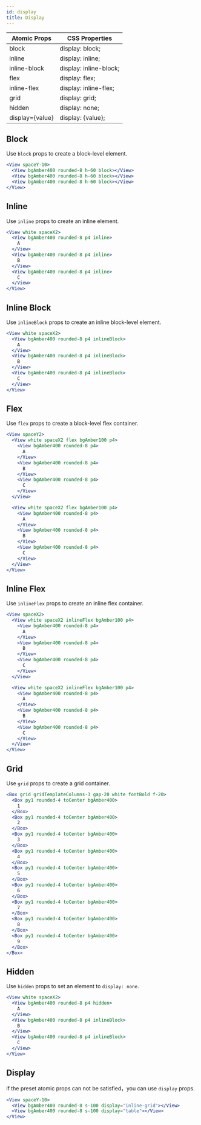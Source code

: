 ```yaml
---
id: display
title: Display
---
```


| Atomic Props    | CSS Properties         |
| --------------- | ---------------------- |
| block           | display: block;        |
| inline          | display: inline;       |
| inline-block    | display: inline-block; |
| flex            | display: flex;         |
| inline-flex     | display: inline-flex;  |
| grid            | display: grid;         |
| hidden          | display: none;         |
| display={value} | display: {value};      |

## Block

Use `block` props to create a block-level element.

```jsx live
<View spaceY-10>
  <View bgAmber400 rounded-8 h-60 block></View>
  <View bgAmber400 rounded-8 h-60 block></View>
  <View bgAmber400 rounded-8 h-60 block></View>
</View>
```

## Inline

Use `inline` props to create an inline element.

```jsx live
<View white spaceX2>
  <View bgAmber400 rounded-8 p4 inline>
    A
  </View>
  <View bgAmber400 rounded-8 p4 inline>
    B
  </View>
  <View bgAmber400 rounded-8 p4 inline>
    C
  </View>
</View>
```

## Inline Block

Use `inlineBlock` props to create an inline block-level element.

```jsx live
<View white spaceX2>
  <View bgAmber400 rounded-8 p4 inlineBlock>
    A
  </View>
  <View bgAmber400 rounded-8 p4 inlineBlock>
    B
  </View>
  <View bgAmber400 rounded-8 p4 inlineBlock>
    C
  </View>
</View>
```

## Flex

Use `flex` props to create a block-level flex container.

```jsx live
<View spaceY2>
  <View white spaceX2 flex bgAmber100 p4>
    <View bgAmber400 rounded-8 p4>
      A
    </View>
    <View bgAmber400 rounded-8 p4>
      B
    </View>
    <View bgAmber400 rounded-8 p4>
      C
    </View>
  </View>

  <View white spaceX2 flex bgAmber100 p4>
    <View bgAmber400 rounded-8 p4>
      A
    </View>
    <View bgAmber400 rounded-8 p4>
      B
    </View>
    <View bgAmber400 rounded-8 p4>
      C
    </View>
  </View>
</View>
```

## Inline Flex

Use `inlineFlex` props to create an inline flex container.

```jsx live
<View spaceX2>
  <View white spaceX2 inlineFlex bgAmber100 p4>
    <View bgAmber400 rounded-8 p4>
      A
    </View>
    <View bgAmber400 rounded-8 p4>
      B
    </View>
    <View bgAmber400 rounded-8 p4>
      C
    </View>
  </View>

  <View white spaceX2 inlineFlex bgAmber100 p4>
    <View bgAmber400 rounded-8 p4>
      A
    </View>
    <View bgAmber400 rounded-8 p4>
      B
    </View>
    <View bgAmber400 rounded-8 p4>
      C
    </View>
  </View>
</View>
```

## Grid

Use `grid` props to create a grid container.

```jsx live
<Box grid gridTemplateColumns-3 gap-20 white fontBold f-20>
  <Box py1 rounded-4 toCenter bgAmber400>
    1
  </Box>
  <Box py1 rounded-4 toCenter bgAmber400>
    2
  </Box>
  <Box py1 rounded-4 toCenter bgAmber400>
    3
  </Box>
  <Box py1 rounded-4 toCenter bgAmber400>
    4
  </Box>
  <Box py1 rounded-4 toCenter bgAmber400>
    5
  </Box>
  <Box py1 rounded-4 toCenter bgAmber400>
    6
  </Box>
  <Box py1 rounded-4 toCenter bgAmber400>
    7
  </Box>
  <Box py1 rounded-4 toCenter bgAmber400>
    8
  </Box>
  <Box py1 rounded-4 toCenter bgAmber400>
    9
  </Box>
</Box>
```

## Hidden

Use `hidden` props to set an element to `display: none`.

```jsx live
<View white spaceX2>
  <View bgAmber400 rounded-8 p4 hidden>
    A
  </View>
  <View bgAmber400 rounded-8 p4 inlineBlock>
    B
  </View>
  <View bgAmber400 rounded-8 p4 inlineBlock>
    C
  </View>
</View>
```

## Display

if the preset atomic props can not be satisfied，you can use `display` props.

```jsx live
<View spaceY-10>
  <View bgAmber400 rounded-8 s-100 display="inline-grid"></View>
  <View bgAmber400 rounded-8 s-100 display="table"></View>
</View>
```
